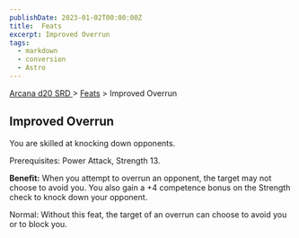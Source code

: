 ```yaml
---
publishDate: 2023-01-02T00:00:00Z
title:  Feats
excerpt: Improved Overrun
tags:
  - markdown
  - conversion
  - Astro
---
```


[ Arcana d20 SRD ](/#arcanaD20) > [ Feats](arcana-d20-srd-feats-index) > Improved Overrun

##  Improved Overrun

You are skilled at knocking down opponents.

Prerequisites: Power Attack, Strength 13.

**Benefit:** When you attempt to overrun an opponent, the target may not
choose to avoid you. You also gain a +4 competence bonus on the Strength check
to knock down your opponent.

Normal: Without this feat, the target of an overrun can choose to avoid you or
to block you.

